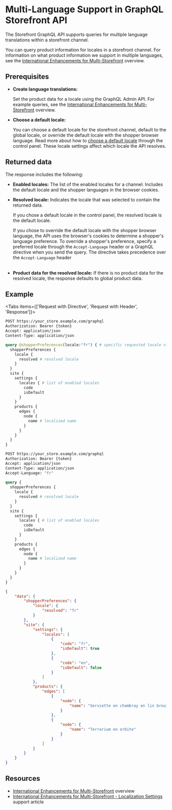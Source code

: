 # Multi-Language Support in GraphQL Storefront API

The Storefront GraphQL API supports queries for multiple language translations within a storefront channel. 

You can query product information for locales in a storefront channel. For information on what product information we support in multiple languages, see the [International Enhancements for Multi-Storefront](/docs/store-operations/catalog/msf-international-enhancements/overview) overview.

## Prerequisites

- **Create language translations:**

  Set the product data for a locale using the GraphQL Admin API. For example queries, see the [International Enhancements for Multi-Storefront](/docs/store-operations/catalog/msf-international-enhancements/overview) overview.
  <br />
- **Choose a default locale:**

  You can choose a default locale for the storefront channel, default to the global locale, or override the default locale with the shopper browser language. Read more about how to [choose a default locale](https://support.bigcommerce.com/s/article/International-Enhancements-for-Multi-Storefront#localization) through the control panel. These locale settings affect which locale the API resolves.

## Returned data

The response includes the following:
- **Enabled locales:** The list of the enabled locales for a channel. Includes the default locale and the shopper languages in the browser cookies.
  <br />
- **Resolved locale:** Indicates the locale that was selected to contain the returned data.

  If you chose a default locale in the control panel, the resolved locale is the default locale.

  If you chose to override the default locale with the shopper browser language, the API uses the browser's cookies to determine a shopper's language preference. To override a shopper's preference, specify a preferred locale through the `Accept-Language` header or a GraphQL directive when you send the query. The directive takes precedence over the `Accept-Language` header<br />
  <br />
- **Product data for the resolved locale:** If there is no product data for the resolved locale, the response defaults to global product data.

## Example

<Tabs items={['Request with Directive', 'Request with Header', 'Response']}>
  <Tab>

```graphql filename="Get products information for a locale" showLineNumbers copy
POST https://your_store.example.com/graphql
Authorization: Bearer {token}
Accept: application/json
Content-Type: application/json

query @shopperPreferences(locale:"fr") { # specific requested locale via directive
  shopperPreferences {
    locale {
      resolved # resolved locale
    }
  }
  site {
    settings {
      locales { # list of enabled locales
        code
        isDefault
      }
    }
    products {
      edges {
        node {
          name # localized name
        }
      }
    }
  }
}
```

</Tab>
<Tab>

```graphql filename="Get products information for a locale" showLineNumbers copy
POST https://your_store.example.com/graphql
Authorization: Bearer {token}
Accept: application/json
Content-Type: application/json
Accept-Language: "fr"
 
query {
  shopperPreferences {
    locale {
      resolved # resolved locale
    }
  }
  site {
    settings {
      locales { # list of enabled locales
        code
        isDefault
      }
    }
    products {
      edges {
        node {
          name # localized name
        }
      }
    }
  }
}
```

</Tab>
<Tab>

```json filename="Get products information for a locale" showlineNumbers copy
{
    "data": {
        "shopperPreferences": {
            "locale": {
                "resolved": "fr"
            }
        },
        "site": {
            "settings": {
                "locales": [
                    {
                        "code": "fr",
                        "isDefault": true
                    },
                    {
                        "code": "en",
                        "isDefault": false
                    }
                ]
            },
            "products": {
                "edges": [
                    {
                        "node": {
                            "name": "Serviette en chambray en lin brouillard"
                        }
                    },
                    {
                        "node": {
                            "name": "Terrarium en orbite"
                        }
                    }
                ]
            }
        }
    }
}
```

</Tab>
</Tabs>

## Resources 

- [International Enhancements for Multi-Storefront](/docs/store-operations/catalog/msf-international-enhancements/overview) overview
- [International Enhancements for Multi-Storefront - Localization Settings](https://support.bigcommerce.com/s/article/International-Enhancements-for-Multi-Storefront#localization) support article
